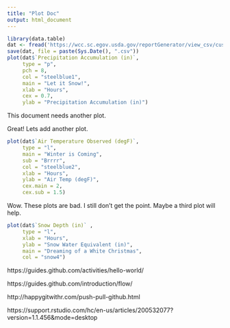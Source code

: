 ```yaml
---
title: "Plot Doc"
output: html_document
---
```


```r
library(data.table)
dat <- fread('https://wcc.sc.egov.usda.gov/reportGenerator/view_csv/customSingleStationReport/hourly/482:MT:SNTL%7Cid=%22%22%7Cname/-167,0/WTEQ::value,SNWD::value,PREC::value,TOBS::value')
save(dat, file = paste(Sys.Date(), ".csv"))
plot(dat$`Precipitation Accumulation (in)`, 
     type = "p", 
     pch = 8, 
     col = "steelblue1", 
     main = "Let it Snow!", 
     xlab = "Hours", 
     cex = 0.7, 
     ylab = "Precipitation Accumulation (in)")
```

This document needs another plot. 


Great! Lets add another plot. 

```r
plot(dat$`Air Temperature Observed (degF)`, 
     type = "l", 
     main = "Winter is Coming",
     sub = "Brrrr",
     col = "steelblue2",
     xlab = "Hours", 
     ylab = "Air Temp (degF)",
     cex.main = 2,
     cex.sub = 1.5)
```

Wow. These plots are bad. I still don't get the point. Maybe a third plot will help. 

```r
plot(dat$`Snow Depth (in)` , 
     type = "l", 
     xlab = "Hours",
     ylab = "Snow Water Equivalent (in)",
     main = "Dreaming of a White Christmas",
     col = "snow4")
```

https://guides.github.com/activities/hello-world/

https://guides.github.com/introduction/flow/

http://happygitwithr.com/push-pull-github.html

https://support.rstudio.com/hc/en-us/articles/200532077?version=1.1.456&mode=desktop

